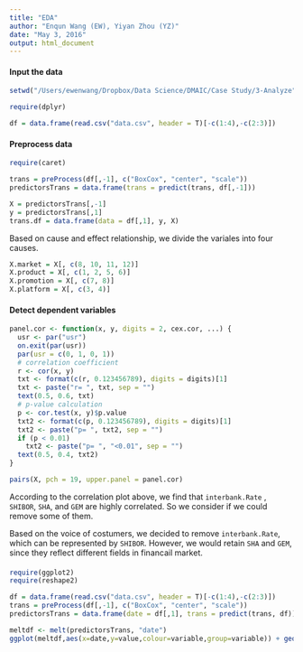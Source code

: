 ```yaml
---
title: "EDA"
author: "Enqun Wang (EW), Yiyan Zhou (YZ)"
date: "May 3, 2016"
output: html_document
---
```


#### Input the data

```r
setwd("/Users/ewenwang/Dropbox/Data Science/DMAIC/Case Study/3-Analyze")

require(dplyr)

df = data.frame(read.csv("data.csv", header = T)[-c(1:4),-c(2:3)])
```

#### Preprocess data

```r
require(caret)

trans = preProcess(df[,-1], c("BoxCox", "center", "scale"))
predictorsTrans = data.frame(trans = predict(trans, df[,-1]))

X = predictorsTrans[,-1]
y = predictorsTrans[,1]
trans.df = data.frame(data = df[,1], y, X)
```

Based on cause and effect relationship, we divide the variales into four causes.

```r
X.market = X[, c(8, 10, 11, 12)]
X.product = X[, c(1, 2, 5, 6)]
X.promotion = X[, c(7, 8)]
X.platform = X[, c(3, 4)]
```

#### Detect dependent variables

```r
panel.cor <- function(x, y, digits = 2, cex.cor, ...) {
  usr <- par("usr")
  on.exit(par(usr))
  par(usr = c(0, 1, 0, 1))
  # correlation coefficient
  r <- cor(x, y)
  txt <- format(c(r, 0.123456789), digits = digits)[1]
  txt <- paste("r= ", txt, sep = "")
  text(0.5, 0.6, txt)
  # p-value calculation
  p <- cor.test(x, y)$p.value
  txt2 <- format(c(p, 0.123456789), digits = digits)[1]
  txt2 <- paste("p= ", txt2, sep = "")
  if (p < 0.01) 
    txt2 <- paste("p= ", "<0.01", sep = "")
  text(0.5, 0.4, txt2)
}

pairs(X, pch = 19, upper.panel = panel.cor)
```

According to the correlation plot above, we find that `interbank.Rate` , `SHIBOR`, `SHA`, and `GEM` are highly correlated. So we consider if we could remove some of them. 

Based on the voice of costumers, we decided to remove `interbank.Rate`, which can be represented by `SHIBOR`. However, we would retain `SHA` and `GEM`, since they reflect different fields in financail market. 

#### 

```r
require(ggplot2)
require(reshape2)

df = data.frame(read.csv("data.csv", header = T)[-c(1:4),-c(2:3)])
trans = preProcess(df[,-1], c("BoxCox", "center", "scale"))
predictorsTrans = data.frame(date = df[,1], trans = predict(trans, df))

meltdf <- melt(predictorsTrans, "date")
ggplot(meltdf,aes(x=date,y=value,colour=variable,group=variable)) + geom_line()
```















